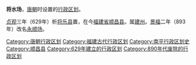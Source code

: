 '''将水场'''，[[唐朝|唐朝]]时设置的[[行政区划|行政区划]]。

[[貞觀_(唐朝)|贞观]]三年（629年）析[[将乐县|将乐县]]置，在今[[福建省|福建省]][[顺昌县|顺昌县]]。属[[建州_(唐朝)|建州]]。[[景福_(唐朝)|景福]]二年（893年）改名[[永顺场|永顺场]]。

{{唐朝行政区划小作品}}
[[Category:唐朝行政区划|Category:唐朝行政区划]]
[[Category:福建古代行政区划|Category:福建古代行政区划]]
[[Category:南平行政区划史|Category:南平行政区划史]]
[[Category:顺昌县|Category:顺昌县]]
[[Category:629年建立的行政区划|Category:629年建立的行政区划]]
[[Category:890年代废除的行政区划|Category:890年代废除的行政区划]]